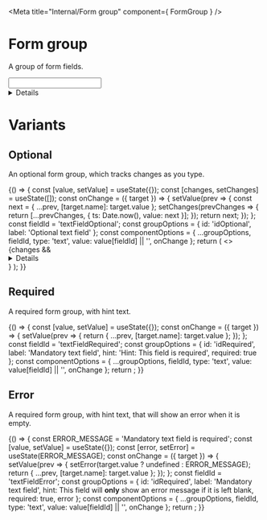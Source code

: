 
<Meta title="Internal/Form group" component={ FormGroup } />

# Form group

<p><Tag text="Internal" /></p>

A group of form fields.

<Canvas>
  <Story name="Default">
    <FormGroup id="formGroup" label="Basic form group">
      <input type="text" className="govuk-input" />
    </FormGroup>
  </Story>
</Canvas>

<Details summary="Properties" className="no-indent">
  <Props of={ FormGroup } />
</Details>

# Variants
## Optional

An optional form group, which tracks changes as you type.

<Canvas>
  <Story name="Optional">
    {() => {
      const [value, setValue] = useState({});
      const [changes, setChanges] = useState([]);
      const onChange = ({ target }) => {
        setValue(prev => {
          const next = { ...prev, [target.name]: target.value };
          setChanges(prevChanges => {
            return [...prevChanges, { ts: Date.now(), value: next }];
          });
          return next;
        });
      };
      const fieldId = 'textFieldOptional';
      const groupOptions = {
        id: 'idOptional',
        label: 'Optional text field'
      };
      const componentOptions = {
        ...groupOptions,
        fieldId,
        type: 'text',
        value: value[fieldId] || '',
        onChange
      };
      return (
        <>
          <FormGroup {...groupOptions}>
            <TextInput {...componentOptions} />
          </FormGroup>
          {changes && 
            <Details summary="Change series" className="no-indent">
              <ol>
                {changes && changes.map(change => (
                  <li key={change.ts}>{JSON.stringify(change.value)}</li>
                ))}
              </ol>
            </Details>
          }
        </>
      );
    }}
  </Story>
</Canvas>

## Required

A required form group, with hint text.

<Canvas>
  <Story name="Required">
    {() => {
      const [value, setValue] = useState({});
      const onChange = ({ target }) => {
        setValue(prev => {
          return { ...prev, [target.name]: target.value };
        });
      };
      const fieldId = 'textFieldRequired';
      const groupOptions = {
        id: 'idRequired',
        label: 'Mandatory text field',
        hint: 'Hint: This field is required',
        required: true
      };
      const componentOptions = {
        ...groupOptions,
        fieldId,
        type: 'text',
        value: value[fieldId] || '',
        onChange
      };
      return <FormGroup {...groupOptions}>
        <TextInput {...componentOptions} />
      </FormGroup>;
    }}
  </Story>
</Canvas>

## Error

A required form group, with hint text, that will show an error when it is empty.

<Canvas>
  <Story name="Error">
    {() => {
      const ERROR_MESSAGE = 'Mandatory text field is required';
      const [value, setValue] = useState({});
      const [error, setError] = useState(ERROR_MESSAGE);
      const onChange = ({ target }) => {
        setValue(prev => {
          setError(target.value ? undefined : ERROR_MESSAGE);
          return { ...prev, [target.name]: target.value };
        });
      };
      const fieldId = 'textFieldError';
      const groupOptions = {
        id: 'idRequired',
        label: 'Mandatory text field',
        hint: <span>This field will <strong>only</strong> show an error message if it is left blank</span>,
        required: true,
        error
      };
      const componentOptions = {
        ...groupOptions,
        fieldId,
        type: 'text',
        value: value[fieldId] || '',
        onChange
      };
      return <FormGroup {...groupOptions}>
        <TextInput {...componentOptions} />
      </FormGroup>;
    }}
  </Story>
</Canvas>
